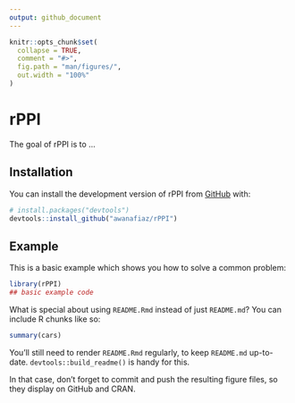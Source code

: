 ```yaml
---
output: github_document
---
```


<!-- README.md is generated from README.Rmd. Please edit that file -->

```r
knitr::opts_chunk$set(
  collapse = TRUE,
  comment = "#>",
  fig.path = "man/figures/",
  out.width = "100%"
)
```

# rPPI

<!-- badges: start -->
<!-- badges: end -->

The goal of rPPI is to ...

## Installation

You can install the development version of rPPI from [GitHub](https://github.com/) with:

``` r
# install.packages("devtools")
devtools::install_github("awanafiaz/rPPI")
```

## Example

This is a basic example which shows you how to solve a common problem:

```r
library(rPPI)
## basic example code
```

What is special about using `README.Rmd` instead of just `README.md`? You can include R chunks like so:

```r
summary(cars)
```

You'll still need to render `README.Rmd` regularly, to keep `README.md` up-to-date. `devtools::build_readme()` is handy for this.


In that case, don't forget to commit and push the resulting figure files, so they display on GitHub and CRAN.
